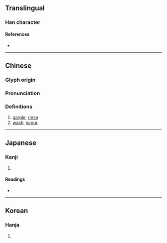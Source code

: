 {{character info/new}}
{{also|潄}}
==Translingual==

===Han character===
{{Han char|rn=85|rad=水|as=11|sn=14|four=37182|canj=EDLO,XEDLO|ids=⿰氵欶}}

====References====
* {{Han ref|kx=0647.070|dkj=18171|dj=1057.050|hdz=31719.010|uh=6F31|ud=28465|bh=BAA4|bd=47780}}

----

==Chinese==
{{zh-forms}}

===Glyph origin===
{{Han etym}}

===Pronunciation===
{{zh-pron
|m=shù
|c=sau3,sou3
|h=pfs=
|md=
|mn=qz:sò͘/tw:sóa/tw:sek
|w=
|mc=y
|oc=y
|cat=v
}}

===Definitions===
{{zh-hanzi}}

# [[gargle]], [[rinse]]
# [[wash]], [[scour]]

----

==Japanese==

===Kanji===
{{ja-kanji|grade=|rs=水11}}

# {{defn|lang=ja|sort=水11}}

====Readings====
* {{ja-readings|on=[[そう]] (sō), [[しゅう]] (shū)|kun=[[すすぐ]] (susugu), [[うがい]] (ugai)}}

----

==Korean==

===Hanja===
{{ko-hanja|hangeul=수|eumhun=|rv=su|mr=su|y=swu}}

# {{defn|lang=ko|sort=水11}}